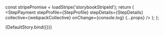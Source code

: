 
<Meta title="Contribution Flow/StepPayment" component={StepPayment} />

  const stripePromise = loadStripe('storybookStripeId');
  return (
    <Elements stripe={stripePromise}>
      <StepPayment
        stepProfile={StepProfile}
        stepDetails={StepDetails}
        collective={webpackCollective}
        onChange={console.log}
        {...props}
      />
    </Elements>
  );
};

<Story name="Default">{DefaultStory.bind({})}</Story>

<ArgsTable story="Default" />
